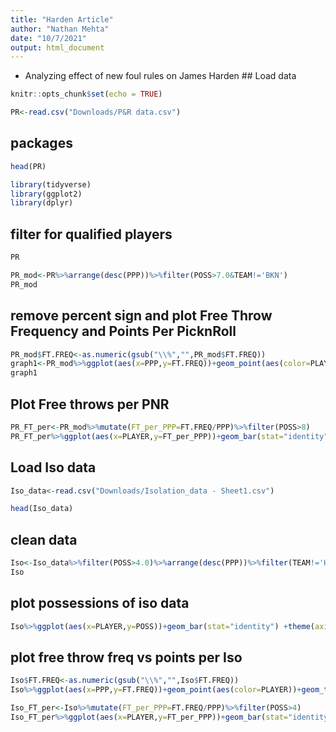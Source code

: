 ```yaml
---
title: "Harden Article"
author: "Nathan Mehta"
date: "10/7/2021"
output: html_document
---
```

- Analyzing effect of new foul rules on James Harden
## Load data
```r
knitr::opts_chunk$set(echo = TRUE)
```
```r
PR<-read.csv("Downloads/P&R data.csv")
```
## packages
```r
head(PR)
```
```r
library(tidyverse)
library(ggplot2)
library(dplyr)
```
## filter for qualified players
```r
PR
```
```r
PR_mod<-PR%>%arrange(desc(PPP))%>%filter(POSS>7.0&TEAM!='BKN')
PR_mod
```
## remove percent sign and plot Free Throw Frequency and Points Per PicknRoll
```r
PR_mod$FT.FREQ<-as.numeric(gsub("\\%","",PR_mod$FT.FREQ))
graph1<-PR_mod%>%ggplot(aes(x=PPP,y=FT.FREQ))+geom_point(aes(color=PLAYER))+geom_text(size=2,aes(label=PLAYER)) + xlab("Points Per Pick and Roll") +ylab("Free Throw line Frequency.") +xlim(0,1.25)
graph1
```
## Plot Free throws per PNR
```r
PR_FT_per<-PR_mod%>%mutate(FT_per_PPP=FT.FREQ/PPP)%>%filter(POSS>8)
PR_FT_per%>%ggplot(aes(x=PLAYER,y=FT_per_PPP))+geom_bar(stat="identity") +theme(axis.text.x = element_text(angle = 90))
```
## Load Iso data
```r
Iso_data<-read.csv("Downloads/Isolation_data - Sheet1.csv")
```

```r
head(Iso_data)
```
## clean data
```r
Iso<-Iso_data%>%filter(POSS>4.0)%>%arrange(desc(PPP))%>%filter(TEAM!='HOU')
Iso
```
## plot possessions of iso data
```r
Iso%>%ggplot(aes(x=PLAYER,y=POSS))+geom_bar(stat="identity") +theme(axis.text.x = element_text(angle = 90))+ylab("Possessions in Isolation Per Game")
```
## plot free throw freq vs points per Iso
```r
Iso$FT.FREQ<-as.numeric(gsub("\\%","",Iso$FT.FREQ))
Iso%>%ggplot(aes(x=PPP,y=FT.FREQ))+geom_point(aes(color=PLAYER))+geom_text(size=2,aes(label=PLAYER)) + xlab("Points Per Isolation") +ylab("Free Throw line Frequency") +xlim(0,1.25)
```
```r
Iso_FT_per<-Iso%>%mutate(FT_per_PPP=FT.FREQ/PPP)%>%filter(POSS>4)
Iso_FT_per%>%ggplot(aes(x=PLAYER,y=FT_per_PPP))+geom_bar(stat="identity") +theme(axis.text.x = element_text(angle = 90))
```

